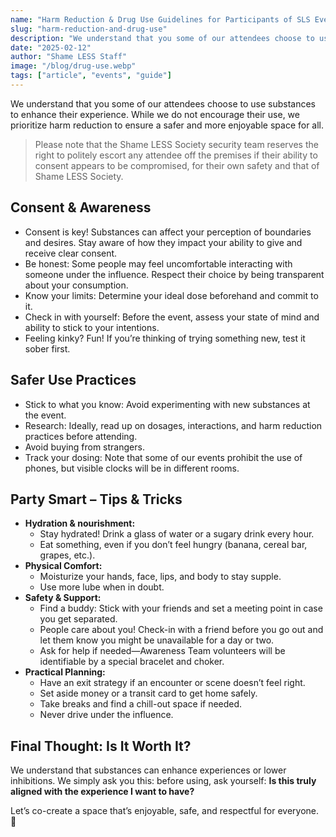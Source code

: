 ```yaml
---
name: "Harm Reduction & Drug Use Guidelines for Participants of SLS Events"
slug: "harm-reduction-and-drug-use"
description: "We understand that you some of our attendees choose to use substances to enhance their experience. While we do not encourage their use, we prioritize harm reduction to ensure a safer and more enjoyable space for all."
date: "2025-02-12"
author: "Shame LESS Staff"
image: "/blog/drug-use.webp"
tags: ["article", "events", "guide"]
---
```


We understand that you some of our attendees choose to use substances to enhance their experience. While we do not encourage their use, we prioritize harm reduction to ensure a safer and more enjoyable space for all.


> Please note that the Shame LESS Society security team reserves the right to politely escort any attendee off the premises if their ability to consent appears to be compromised, for their own safety and that of Shame LESS Society.


## Consent & Awareness

- Consent is key! Substances can affect your perception of boundaries and desires. Stay aware of how they impact your ability to give and receive clear consent.
- Be honest: Some people may feel uncomfortable interacting with someone under the influence. Respect their choice by being transparent about your consumption.
- Know your limits: Determine your ideal dose beforehand and commit to it.
- Check in with yourself: Before the event, assess your state of mind and ability to stick to your intentions.
- Feeling kinky? Fun! If you’re thinking of trying something new, test it sober first.

## Safer Use Practices

- Stick to what you know: Avoid experimenting with new substances at the event.
- Research: Ideally, read up on dosages, interactions, and harm reduction practices before attending.
- Avoid buying from strangers.
- Track your dosing: Note that some of our events prohibit the use of phones, but visible clocks will be in different rooms.

## Party Smart – Tips & Tricks

- **Hydration & nourishment:**
    - Stay hydrated! Drink a glass of water or a sugary drink every hour.
    - Eat something, even if you don’t feel hungry (banana, cereal bar, grapes, etc.).
- **Physical Comfort:**
    - Moisturize your hands, face, lips, and body to stay supple.
    - Use more lube when in doubt.
- **Safety & Support:**
    - Find a buddy: Stick with your friends and set a meeting point in case you get separated.
    - People care about you! Check-in with a friend before you go out and let them know you might be unavailable for a day or two.
    - Ask for help if needed—Awareness Team volunteers will be identifiable by a special bracelet and choker.
- **Practical Planning:**
    - Have an exit strategy if an encounter or scene doesn’t feel right.
    - Set aside money or a transit card to get home safely.
    - Take breaks and find a chill-out space if needed.
    - Never drive under the influence.

## Final Thought: Is It Worth It?

We understand that substances can enhance experiences or lower inhibitions. We simply ask you this: before using, ask yourself: **Is this truly aligned with the experience I want to have?**

Let’s co-create a space that’s enjoyable, safe, and respectful for everyone. 💜
